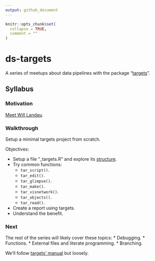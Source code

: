 ```yaml
---
output: github_document
---
```


<!-- README.md is generated from README.Rmd. Please edit that file -->

```r
knitr::opts_chunk$set(
  collapse = TRUE,
  comment = ""
)
```

# ds-targets

A series of meetups about data pipelines with the package
"[targets](https://docs.ropensci.org/targets/)".

## Syllabus

### Motivation

[Meet Will Landau](https://github.com/2DegreesInvesting/ds-incubator/issues/70).

### Walkthrough

Setup a minimal targets project from scratch.

Objectives:

* Setup a file "_targets.R" and explore its
[structure](https://books.ropensci.org/targets/walkthrough.html#file-structure).
* Try common functions:
  * `tar_script()`.
  * `tar_edit()`.
  * `tar_glimpse()`.
  * `tar_make()`.
  * `tar_visnetwork()`.
  * `tar_objects()`.
  * `tar_read()`.
* Create a report using targets.
* Understand the benefit.

### Next

The rest of the series will likely cover these topics:
* Debugging.
* Functions.
* External files and literate programming.
* Branching.

We'll follow [targets' manual](https://books.ropensci.org/targets/) but loosely.
